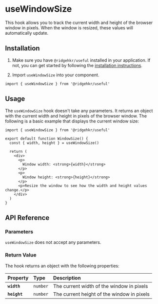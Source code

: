 # useWindowSize

This hook allows you to track the current width and height of the browser window in pixels. When the window is resized, these values will automatically update.

## Installation

1. Make sure you have `@ridgehkr/useful` installed in your application. If not, you can get started by following the [installation instructions](/#getting-started).

2. Import `useWindowSize` into your component.

```tsx
import { useWindowSize } from '@ridgehkr/useful'
```

## Usage

The `useWindowSize` hook doesn't take any parameters. It returns an object with the current width and height in pixels of the browser window. The following is a basic example that displays the current window size:

```tsx /useWindowSize/ filename="WindowSize.tsx"
import { useWindowSize } from '@ridgehkr/useful'

export default function WindowSize() {
  const { width, height } = useWindowSize()

  return (
    <div>
      <p>
        Window width: <strong>{width}</strong>
      </p>
      <p>
        Window height: <strong>{height}</strong>
      </p>
      <p>Resize the window to see how the width and height values change.</p>
    </div>
  )
}
```

## API Reference

### Parameters

`useWindowSize` does not accept any parameters.

### Return Value

The hook returns an object with the following properties:

| Property     | Type     | Description                                |
| :----------- | :------- | :----------------------------------------- |
| **`width`**  | `number` | The current width of the window in pixels  |
| **`height`** | `number` | The current height of the window in pixels |

